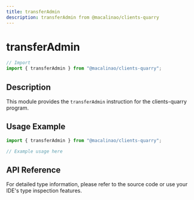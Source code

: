 ```yaml
---
title: transferAdmin
description: transferAdmin from @macalinao/clients-quarry
---
```


# transferAdmin

```typescript
// Import
import { transferAdmin } from "@macalinao/clients-quarry";
```

## Description

This module provides the `transferAdmin` instruction for the clients-quarry program.

## Usage Example

```typescript
import { transferAdmin } from "@macalinao/clients-quarry";

// Example usage here
```

## API Reference

For detailed type information, please refer to the source code or use your IDE's type inspection features.
